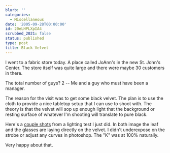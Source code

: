 ```yaml
---
blurb: ''
categories:
  - Miscellaneous
date: '2005-09-28T00:00:00'
id: 20eLHPLXpIA4
scrubbed_2021: false
status: published
type: post
title: Black Velvet
---
```


I went to a fabric store today. A place called JoAnn's in the new St. John's Center. The store itself was quite large and there were maybe 30 customers in there. 

The total number of guys? 2 -- Me and a guy who must have been a manager.  

The reason for the visit was to get some black velvet. The plan is to use the cloth to provide a nice tabletop setup that I can use to
shoot with. The theory is that the velvet will sop up enough light
that the background or resting surface of whatever I'm shooting
will translate to pure black.  

Here's a [couple shots](http://www.alanwsmith.com/gallery/v/private/velvet_test_2005_09_28/) from a lighting test I just did. In both image the leaf and the glasses are laying directly on the velvet. I didn't underexpose on the strobe or adjust any curves in photoshop. The "K" was at 100% 
naturally.  

Very happy about that.
